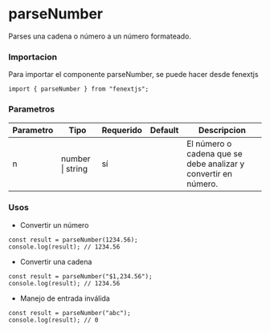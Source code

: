 # parseNumber

Parses una cadena o número a un número formateado.

### Importacion

Para importar el componente parseNumber, se puede hacer desde fenextjs

```tsx copy
import { parseNumber } from "fenextjs";
```

### Parametros

| Parametro | Tipo             | Requerido | Default | Descripcion                                                    |
| --------- | ---------------- | --------- | ------- | -------------------------------------------------------------- |
| n         | number \| string | sí        |         | El número o cadena que se debe analizar y convertir en número. |

### Usos

- Convertir un número

```tsx copy
const result = parseNumber(1234.56);
console.log(result); // 1234.56
```

- Convertir una cadena

```tsx copy
const result = parseNumber("$1,234.56");
console.log(result); // 1234.56
```

- Manejo de entrada inválida

```tsx copy
const result = parseNumber("abc");
console.log(result); // 0
```
